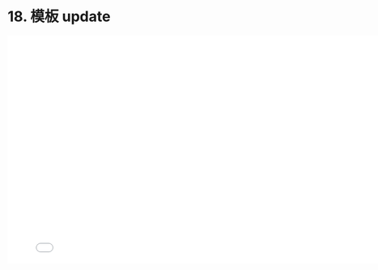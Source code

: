 # 18. 模板 update

<iframe src="//player.bilibili.com/player.html?bvid=BV1EU4y1i76H&page=1"
    width="800"
    height="450"
    frameborder="0"
    allowfullscreen
    scrolling="no"
    border="0"
    framespacing="0"
    allowfullscreen="true">
</iframe>
